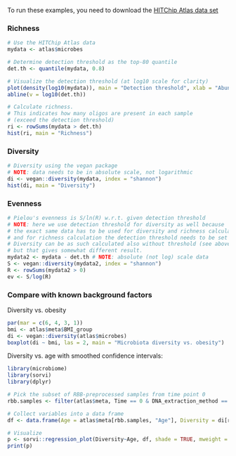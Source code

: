 
To run these examples, you need to download the [HITChip Atlas data set](Data.md)

### Richness 

```r
# Use the HITChip Atlas data
mydata <- atlas$microbes

# Determine detection threshold as the top-80 quantile
det.th <- quantile(mydata, 0.8)

# Visualize the detection threshold (at log10 scale for clarity)
plot(density(log10(mydata)), main = "Detection threshold", xlab = "Abundance (Log10)", ylab = "Frequency")
abline(v = log10(det.th))

# Calculate richness. 
# This indicates how many oligos are present in each sample
# (exceed the detection threshold)
ri <- rowSums(mydata > det.th)
hist(ri, main = "Richness")
```


### Diversity 

```r
# Diversity using the vegan package
# NOTE: data needs to be in absolute scale, not logarithmic
di <- vegan::diversity(mydata, index = "shannon")
hist(di, main = "Diversity")
```

### Evenness

```r
# Pielou's evenness is S/ln(R) w.r.t. given detection threshold
# NOTE: here we use detection threshold for diversity as well because
# the exact same data has to be used for diversity and richness calculation,
# and for richness calculation the detection threshold needs to be set anyway
# Diversity can be as such calculated also without threshold (see above)
# but that gives somewhat different result.
mydata2 <- mydata - det.th # NOTE: absolute (not log) scale data
S <- vegan::diversity(mydata2, index = "shannon")
R <- rowSums(mydata2 > 0)
ev <- S/log(R)
```


### Compare with known background factors

Diversity vs. obesity

```r
par(mar = c(6, 4, 3, 1))
bmi <- atlas$meta$BMI_group
di <- vegan::diversity(atlas$microbes)
boxplot(di ~ bmi, las = 2, main = "Microbiota diversity vs. obesity")
```


Diversity vs. age with smoothed confidence intervals:

```r
library(microbiome)
library(sorvi)
library(dplyr)

# Pick the subset of RBB-preprocessed samples from time point 0
rbb.samples <- filter(atlas$meta, Time == 0 & DNA_extraction_method == "r")$SampleID

# Collect variables into a data frame
df <- data.frame(Age = atlas$meta[rbb.samples, "Age"], Diversity = di[rbb.samples])

# Visualize
p <- sorvi::regression_plot(Diversity~Age, df, shade = TRUE, mweight = TRUE, verbose = FALSE)
print(p)
```

